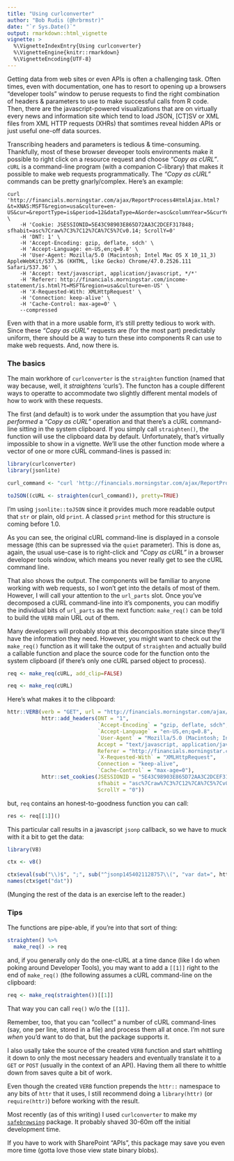 ```yaml
---
title: "Using curlconverter"
author: "Bob Rudis (@hrbrmstr)"
date: "`r Sys.Date()`"
output: rmarkdown::html_vignette
vignette: >
  %\VignetteIndexEntry{Using curlconverter}
  %\VignetteEngine{knitr::rmarkdown}
  %\VignetteEncoding{UTF-8}
---
```

Getting data from web sites or even APIs is often a challenging task. Often times, even with documentation, one has to resort to opening up a browsers "developer tools" window to peruse requests to find the right combination of headers & parameters to use to make successful calls from R code. Then, there are the javascript-powered visualizations that are on virtually every news and information site which tend to load JSON, [CT]SV or XML files from  XML HTTP requests (XHRs) that somtimes reveal hidden APIs or just useful one-off data sources. 

Transcribing headers and parameters is tedious & time-consuming. Thankfully, most of these browser deveoper tools environments make it possible to right click on a resource request and choose _"Copy as cURL"_. `cURL` is a command-line program (with a companion C-library) that makes it possible to make web requests programmatically. The _"Copy as cURL"_ commands can be pretty gnarly/complex. Here's an example:

    curl 'http://financials.morningstar.com/ajax/ReportProcess4HtmlAjax.html?&t=XNAS:MSFT&region=usa&culture=en-US&cur=&reportType=is&period=12&dataType=A&order=asc&columnYear=5&curYearPart=1st5year&rounding=3&view=raw&r=973302&callback=jsonp1454021128757&_=1454021129337' \
        -H 'Cookie: JSESSIONID=5E43C98903E865D72AA3C2DCEF317848; sfhabit=asc%7Craw%7C3%7C12%7CA%7C5%7Cv0.14; ScrollY=0' 
        -H 'DNT: 1' \
        -H 'Accept-Encoding: gzip, deflate, sdch' \
        -H 'Accept-Language: en-US,en;q=0.8' \
        -H 'User-Agent: Mozilla/5.0 (Macintosh; Intel Mac OS X 10_11_3) AppleWebKit/537.36 (KHTML, like Gecko) Chrome/47.0.2526.111 Safari/537.36' \
        -H 'Accept: text/javascript, application/javascript, */*' 
        -H 'Referer: http://financials.morningstar.com/income-statement/is.html?t=MSFT&region=usa&culture=en-US' \
        -H 'X-Requested-With: XMLHttpRequest' \
        -H 'Connection: keep-alive' \
        -H 'Cache-Control: max-age=0' \
        --compressed

Even with that in a more usable form, it's still pretty tedious to work with. Since these _"Copy as cURL"_ requests are (for the most part) predictably uniform, there should be a way to turn these into components R can use to make web requests. And, now there is.


### The basics

The main workhore of `curlconverter` is the `straighten` function (named that way because, well, it _straightens_ 'curls'). The functon has a couple different ways to operatte to accommodate two slightly different mental models of how to work with these requests. 

The first (and default) is to work under the assumption that you have _just performed_ a _"Copy as cURL"_ operation and that there's a cURL command-line sitting in the system clipboard. If you simply call `straighten()`, the function will use the clipboard data by default. Unfortunately, that's virtually impossible to show in a vignette. We'll use the other function mode where a vector of one or more cURL command-lines is passed in:

```r
library(curlconverter)
library(jsonlite)

curl_command <- "curl 'http://financials.morningstar.com/ajax/ReportProcess4HtmlAjax.html?&t=XNAS:MSFT&region=usa&culture=en-US&cur=&reportType=is&period=12&dataType=A&order=asc&columnYear=5&curYearPart=1st5year&rounding=3&view=raw&r=973302&callback=jsonp1454021128757&_=1454021129337' -H 'Cookie: JSESSIONID=5E43C98903E865D72AA3C2DCEF317848; sfhabit=asc%7Craw%7C3%7C12%7CA%7C5%7Cv0.14; ScrollY=0' -H 'DNT: 1' -H 'Accept-Encoding: gzip, deflate, sdch' -H 'Accept-Language: en-US,en;q=0.8' -H 'User-Agent: Mozilla/5.0 (Macintosh; Intel Mac OS X 10_11_3) AppleWebKit/537.36 (KHTML, like Gecko) Chrome/47.0.2526.111 Safari/537.36' -H 'Accept: text/javascript, application/javascript, */*' -H 'Referer: http://financials.morningstar.com/income-statement/is.html?t=MSFT&region=usa&culture=en-US' -H 'X-Requested-With: XMLHttpRequest' -H 'Connection: keep-alive' -H 'Cache-Control: max-age=0' --compressed"

toJSON((cURL <- straighten(curl_command)), pretty=TRUE)
```

I'm using `jsonlite::toJSON` since it provides much more readable output that `str` or plain, old `print`. A classed `print` method for this structure is coming before 1.0.

As you can see, the original cURL command-line is displayed in a console message (this can be supressed via the `quiet` parameter). This is done as, again, the usual use-case is to right-click and _"Copy as cURL"_ in a browser developer tools window, which means you never really get to see the cURL command line.

That also shows the output. The components will be familiar to anyone working with web requests, so I won't get into the details of most of them. However, I will call your attention to the `url_parts` slot. Once you've decomposed a cURL command-line into it's components, you can modifiy the individual bits of `url_parts` as the next function: `make_req()` can be told to build the `VERB` main URL out of them.

Many developers will probably stop at this decomposition state since they'll have the information they need. However, you might want to check out the `make_req()` function as it will take the output of `straighten` and actually build a callable function and place the source code for the function onto the system clipboard (if there's only one cURL parsed object to process).

```r
req <- make_req(cURL, add_clip=FALSE)

```
```r
req <- make_req(cURL)
```

Here's what makes it to the clibpoard:

```r
httr::VERB(verb = "GET", url = "http://financials.morningstar.com/ajax/ReportProcess4HtmlAjax.html?&t=XNAS:MSFT&region=usa&culture=en-US&cur=&reportType=is&period=12&dataType=A&order=asc&columnYear=5&curYearPart=1st5year&rounding=3&view=raw&r=973302&callback=jsonp1454021128757&_=1454021129337", 
           httr::add_headers(DNT = "1", 
                             `Accept-Encoding` = "gzip, deflate, sdch", 
                             `Accept-Language` = "en-US,en;q=0.8", 
                             `User-Agent` = "Mozilla/5.0 (Macintosh; Intel Mac OS X 10_11_3) AppleWebKit/537.36 (KHTML, like Gecko) Chrome/47.0.2526.111 Safari/537.36", 
                             Accept = "text/javascript, application/javascript, */*", 
                             Referer = "http://financials.morningstar.com/income-statement/is.html?t=MSFT&region=usa&culture=en-US", 
                             `X-Requested-With` = "XMLHttpRequest", 
                             Connection = "keep-alive", 
                             `Cache-Control` = "max-age=0"), 
           httr::set_cookies(JSESSIONID = "5E43C98903E865D72AA3C2DCEF317848", 
                             sfhabit = "asc%7Craw%7C3%7C12%7CA%7C5%7Cv0.14", 
                             ScrollY = "0")) 
```

but, `req` contains an honest-to-goodness function you can call:

```r
res <- req[[1]]()
```

This particular call results in a javascript `jsonp` callback, so we have to muck with it a bit to get the data:

```r
library(V8)

ctx <- v8()

ctx$eval(sub("\\)$", ";", sub("^jsonp1454021128757\\(", "var dat=", httr::content(res, as="text"))))
names(ctx$get("dat"))
```

(Munging the rest of the data is an exercise left to the reader.)

### Tips

The functions are pipe-able, if you're into that sort of thing: 

```r
straighten() %>% 
  make_req() -> req
```

and, if you generally only do the one-cURL at a time dance (like I do when poking around Developer Tools), you may want to add a `[[1]]` right to the end of `make_req()` (the following assumes a cURL command-line on the clipboard:

```r
req <- make_req(straighten())[[1]]
```

That way you can call `req()` w/o the `[[1]]`.

Remember, too, that you can "collect" a number of cURL command-lines (say, one per line, stored in a file) and process them all at once. I'm not sure _when_ you'd want to do that, but the package supports it.

I also usally take the source of the created `VERB` function and start whittling it down to only the most necessary headers and eventually translate it to a `GET` or `POST` (usually in the context of an API). Having them all there to whittle down from saves quite a bit of work.

Even though the created `VERB` function prepends the `httr::` namespace to any bits of `httr` that it uses, I still recommend doing a `library(httr)` (or `require(httr)`) before working with the result. 

Most recently (as of this writing) I used `curlconverter` to make my [`safebrowsing`](https://github.com/hrbrmstr/safebrowsing) package. It probably shaved 30-60m off the initial development time.

If you have to work with SharePoint "APIs", this package may save you even more time (gotta love those view state binary blobs).

